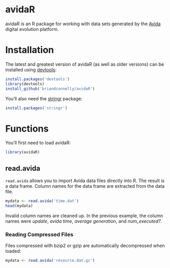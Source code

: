 # avidaR

avidaR is an R package for working with data sets generated by the
[Avida](http://avida.devosoft.org/) digital evolution platform.

# Installation

The latest and greatest version of avidaR (as well as older versions) can be
installed using
[devtools](http://cran.r-project.org/web/packages/devtools/index.html):

```r
install.packages('devtools')
library(devtools)
install_github('briandconnelly/avidaR')
```

You'll also need the [stringr](https://github.com/hadley/stringr) package:

```r
install.packages('stringr')
```    

# Functions

You'll first need to load avidaR:

```r
library(avidaR)
```

## read.avida

`read.avida` allows you to import Avida data files directly into R. The result
is a data frame. Column names for the data frame are extracted from the data
file.

```r
mydata <- read.avida('time.dat')
head(mydata)
```

Invalid column names are cleaned up. In the previous example, the column names
were *update*, *avida time*, *average generation*, and *num_executed?*.


### Reading Compressed Files

Files compressed with bzip2 or gzip are automatically decompressed when loaded:

```r
mydata <- read.avida('resource.dat.gz')
```